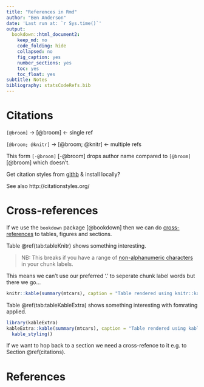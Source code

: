 ```yaml
---
title: "References in Rmd"
author: "Ben Anderson"
date: 'Last run at: `r Sys.time()`'
output: 
  bookdown::html_document2:
    keep_md: no
    code_folding: hide
    collapsed: no
    fig_caption: yes
    number_sections: yes
    toc: yes
    toc_float: yes
subtitle: Notes
bibliography: statsCodeRefs.bib
---
```


# Citations {#citations}

`[@broom]` -> [@broom] <- single ref

`[@broom; @knitr]` -> [@broom; @knitr] <- multiple refs

This form `[-@broom]` [-@broom] drops author name compared to `[@broom]` [@broom] which doesn't.

Get citation styles from [githb](https://github.com/citation-style-language/styles) & install locally?

See also http://citationstyles.org/ 

# Cross-references

If we use the `bookdown`  package [@bookdown] then we can do [cross-references]() to tables, figures and sections.

Table \@ref(tab:tableKnitr) shows something interesting. 

> NB: This breaks if you have a range of [non-alphanumeric characters](https://bookdown.org/yihui/rmarkdown/bookdown-markdown.html#cross-referencing) in your chunk labels. 

This means we can't use our preferred '.' to seperate chunk label words but there we go...

```r
knitr::kable(summary(mtcars), caption = "Table rendered using knitr::kable")
```

Table \@ref(tab:tableKableExtra) shows something interesting with fomrating applied.

```r
library(kableExtra)
kableExtra::kable(summary(mtcars), caption = "Table rendered using kableExtra::kable") %>%
  kable_styling()
```

If we want to hop back to a section we need a cross-refence to it e.g. to Section \@ref(citations).

# References
